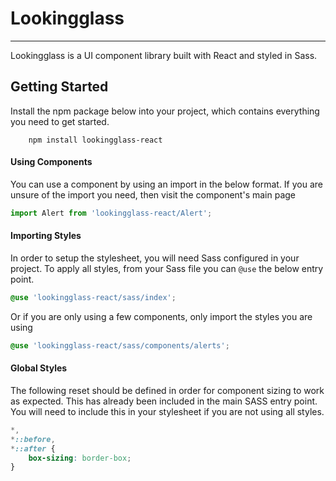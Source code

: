 
<Meta title="Introduction/Introduction" />

# Lookingglass

<hr />

<CSS div fontSize="1" marginBottom="5">
    Lookingglass is a UI component library built with React and styled in Sass.
</CSS>

## Getting Started

Install the npm package below into your project,
which contains everything you need to get started.

```
    npm install lookingglass-react
```

#### Using Components

You can use a component by using an import in the below format.
If you are unsure of the import you need, then visit the component's main page

```js
import Alert from 'lookingglass-react/Alert';
```

#### Importing Styles

In order to setup the stylesheet, you will need Sass configured in your project.
To apply all styles, from your Sass file you can `@use` the below entry point.

```scss
@use 'lookingglass-react/sass/index';
```

Or if you are only using a few components, only import the styles you are using

```scss
@use 'lookingglass-react/sass/components/alerts';
```

#### Global Styles

The following reset should be defined in order for component sizing to work as expected.
This has already been included in the main SASS entry point.
You will need to include this in your stylesheet if you are not using all styles.

```css
*,
*::before,
*::after {
    box-sizing: border-box;
}
```

